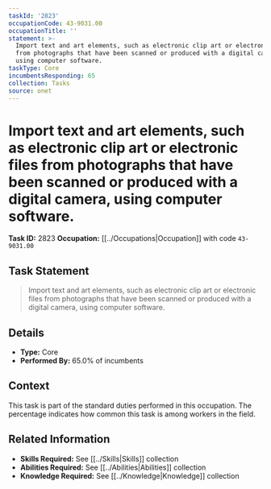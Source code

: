 ```yaml
---
taskId: '2823'
occupationCode: 43-9031.00
occupationTitle: ''
statement: >-
  Import text and art elements, such as electronic clip art or electronic files
  from photographs that have been scanned or produced with a digital camera,
  using computer software.
taskType: Core
incumbentsResponding: 65
collection: Tasks
source: onet
---
```

# Import text and art elements, such as electronic clip art or electronic files from photographs that have been scanned or produced with a digital camera, using computer software.

**Task ID:** 2823
**Occupation:** [[../Occupations|Occupation]] with code `43-9031.00`

## Task Statement

> Import text and art elements, such as electronic clip art or electronic files from photographs that have been scanned or produced with a digital camera, using computer software.

## Details

- **Type:** Core
- **Performed By:** 65.0% of incumbents

## Context

This task is part of the standard duties performed in this occupation. The percentage indicates how common this task is among workers in the field.

## Related Information

- **Skills Required:** See [[../Skills|Skills]] collection
- **Abilities Required:** See [[../Abilities|Abilities]] collection
- **Knowledge Required:** See [[../Knowledge|Knowledge]] collection
